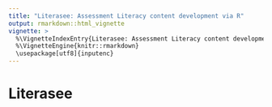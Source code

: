 ```yaml
---
title: "Literasee: Assessment Literacy content development via R"
output: rmarkdown::html_vignette
vignette: >
  %\VignetteIndexEntry{Literasee: Assessment Literacy content development via R}
  %\VignetteEngine{knitr::rmarkdown}
  \usepackage[utf8]{inputenc}
---
```


# Literasee
